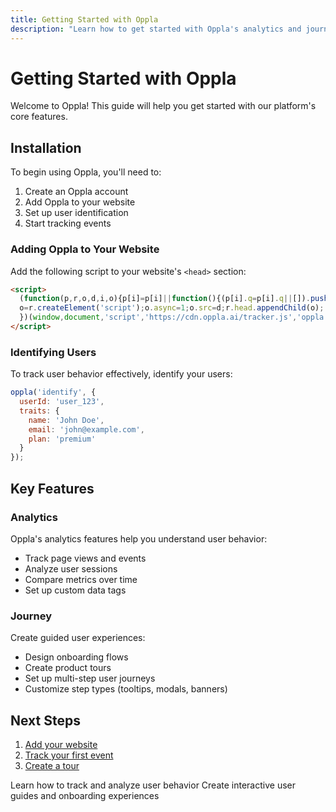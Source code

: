 ```yaml
---
title: Getting Started with Oppla
description: "Learn how to get started with Oppla's analytics and journey features"
---
```


# Getting Started with Oppla

Welcome to Oppla! This guide will help you get started with our platform's core features.

## Installation

To begin using Oppla, you'll need to:

1. Create an Oppla account
2. Add Oppla to your website
3. Set up user identification
4. Start tracking events

### Adding Oppla to Your Website

Add the following script to your website's `<head>` section:

```html
<script>
  (function(p,r,o,d,i,o){p[i]=p[i]||function(){(p[i].q=p[i].q||[]).push(arguments)};
  o=r.createElement('script');o.async=1;o.src=d;r.head.appendChild(o);
  })(window,document,'script','https://cdn.oppla.ai/tracker.js','oppla');
</script>
```

### Identifying Users

To track user behavior effectively, identify your users:

```javascript
oppla('identify', {
  userId: 'user_123',
  traits: {
    name: 'John Doe',
    email: 'john@example.com',
    plan: 'premium'
  }
});
```

## Key Features

### Analytics

Oppla's analytics features help you understand user behavior:

- Track page views and events
- Analyze user sessions
- Compare metrics over time
- Set up custom data tags

### Journey

Create guided user experiences:

- Design onboarding flows
- Create product tours
- Set up multi-step user journeys
- Customize step types (tooltips, modals, banners)

## Next Steps

1. [Add your website](/analytics/add-website)
2. [Track your first event](/analytics/track-events)
3. [Create a tour](/tours/overview)

<CardGroup cols={2}>
  <Card
    title="Analytics Guide"
    icon="chart-line"
    href="/analytics/overview"
  >
    Learn how to track and analyze user behavior
  </Card>
  <Card
    title="Tours"
    icon="map"
    href="/tours/overview"
  >
    Create interactive user guides and onboarding experiences
  </Card>
</CardGroup>
